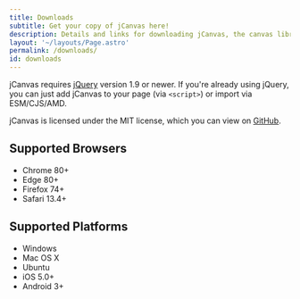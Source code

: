```yaml
---
title: Downloads
subtitle: Get your copy of jCanvas here!
description: Details and links for downloading jCanvas, the canvas library for jQuery
layout: '~/layouts/Page.astro'
permalink: /downloads/
id: downloads
---
```



<Downloads />

jCanvas requires [jQuery](https://jquery.org/) version 1.9 or newer. If you're
already using jQuery, you can just add jCanvas to your page (via `<script>`) or import via ESM/CJS/AMD.

jCanvas is licensed under the MIT license, which you can view on
[GitHub](https://github.com/caleb531/jcanvas/blob/master/LICENSE.txt).

## Supported Browsers

- Chrome 80+
- Edge 80+
- Firefox 74+
- Safari 13.4+

## Supported Platforms

- Windows
- Mac OS X
- Ubuntu
- iOS 5.0+
- Android 3+
